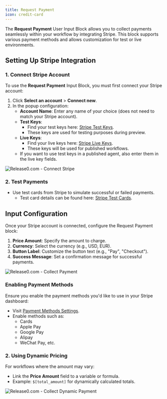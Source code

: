 ```yaml
---
title: Request Payment
icon: credit-card
---
```


The **Request Payment** User Input Block allows you to collect payments seamlessly within your workflow by integrating Stripe. This block supports various payment methods and allows customization for test or live environments.

## Setting Up Stripe Integration

### **1. Connect Stripe Account**
To use the **Request Payment** Input Block, you must first connect your Stripe account:
1. Click **Select an account** > **Connect new**.
2. In the popup configuration:
   - **Account Name**: Enter any name of your choice (does not need to match your Stripe account).
   - **Test Keys**:
     - Find your test keys here: [Stripe Test Keys](https://dashboard.stripe.com/test/apikeys).
     - These keys are used for testing purposes during preview.
   - **Live Keys**:
     - Find your live keys here: [Stripe Live Keys](https://dashboard.stripe.com/apikeys).
     - These keys will be used for published workflows.
   - If you want to use test keys in a published agent, also enter them in the live key fields.


<Frame style={{ maxWidth: '400px' }}>
  <img src="/images/blocks/inputs/connect-stripe.png" alt="Release0.com - Connect Stripe" />
</Frame>

### **2. Test Payments**
- Use test cards from Stripe to simulate successful or failed payments. 
  - Test card details can be found here: [Stripe Test Cards](https://docs.stripe.com/testing?testing-method=card-numbers#cards).


## Input Configuration

Once your Stripe account is connected, configure the Request Payment block:
1. **Price Amount**: Specify the amount to charge.
2. **Currency**: Select the currency (e.g., USD, EUR).
3. **Button Label**: Customize the button text (e.g., "Pay", "Checkout").
4. **Success Message**: Set a confirmation message for successful payments.

<Frame style={{ maxWidth: '600px' }}>
  <img src="/images/blocks/inputs/collect-payment.png" alt="Release0.com - Collect Payment" />
</Frame>


### Enabling Payment Methods
Ensure you enable the payment methods you'd like to use in your Stripe dashboard:
- Visit [Payment Methods Settings](https://dashboard.stripe.com/settings/payment_methods).
- Enable methods such as:
  - Cards
  - Apple Pay
  - Google Pay
  - Alipay
  - WeChat Pay, etc.

### **2. Using Dynamic Pricing**
For workflows where the amount may vary:
- Link the **Price Amount** field to a variable or formula.
- Example: `$[total_amount]` for dynamically calculated totals.

<Frame style={{ maxWidth: '600px' }}>
  <img src="/images/blocks/inputs/dynamic-price.png" alt="Release0.com - Collect Dynamic Payment" />
</Frame>